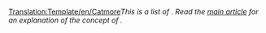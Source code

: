 <noinclude>[[Translation:Template/en/Catmore]]</noinclude>''This is a list of {{PAGENAME}}. Read the [[{{PAGENAME}}|main article]] for an explanation of the concept of {{PAGENAME}}.''